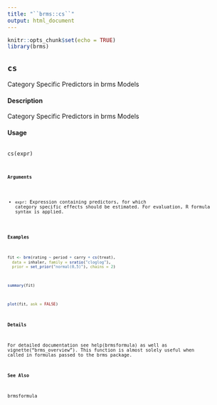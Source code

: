 ```yaml
---
title: "``brms::cs``"
output: html_document
---
```


```r
knitr::opts_chunk$set(echo = TRUE)
library(brms)
```

## ``cs`` 

Category Specific Predictors in brms Models

#### Description 
Category Specific Predictors in brms Models

#### Usage
<pre><code>
cs(expr)
<code></pre>

#### Arguments

* ``expr``: Expression containing predictors, for which category specific effects should be estimated. For evaluation, R formula syntax is applied.



#### Examples

```r
fit <- brm(rating ~ period + carry + cs(treat),
  data = inhaler, family = sratio("cloglog"),
  prior = set_prior("normal(0,5)"), chains = 2)
```
```r
summary(fit)
```
```r
plot(fit, ask = FALSE)

```

#### Details
For detailed documentation see help(brmsformula) as well as vignette("brms_overview").
This function is almost solely useful when called in formulas passed to the brms package.

#### See Also
brmsformula
